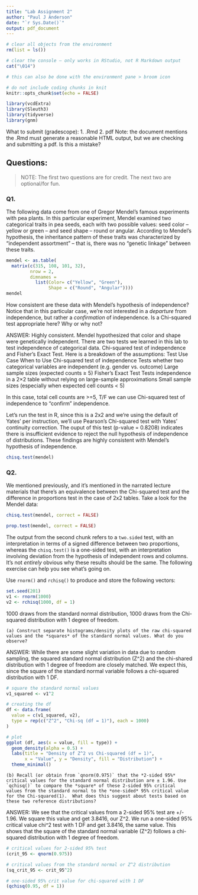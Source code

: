 ```yaml
---
title: "Lab Assignment 2"
author: "Paul J Anderson"
date: "`r Sys.Date()`"
output: pdf_document
---
```


```r
# clear all objects from the environment
rm(list = ls())

# clear the console — only works in RStudio, not R Markdown output
cat("\014")

# this can also be done with the environment pane > broom icon
```

```r
# do not include coding chunks in knit
knitr::opts_chunk$set(echo = FALSE)
```

```r
library(vcdExtra)
library(Sleuth3)
library(tidyverse)
library(gnm)
```

What to submit (gradescope):
1. .Rmd
2. pdf
Note: the document mentions the .Rmd must generate a reasonable HTML output, but we are checking and submitting a pdf. Is this a mistake?

## Questions: 

> NOTE: The first two questions are for credit.  The next two are optional/for fun.

### Q1. 
The following data come from one of Gregor Mendel's famous experiments with pea plants.  In this particular experiment, Mendel examined two categorical traits in pea seeds, each with two possible values: seed color -- yellow or green -- and seed shape -- round or angular.  According to Mendel's hypothesis, the inheritance pattern of these traits was characterized by "independent assortment" -- that is, there was no "genetic linkage" between these traits.  

```r
mendel <- as.table(
  matrix(c(315, 108, 101, 32),
         nrow = 2,
         dimnames = 
           list(Color= c("Yellow", "Green"),
                Shape = c("Round", "Angular"))))
mendel
```

How consistent are these data with Mendel's hypothesis of independence?  Notice that in this particular case, we're not interested in a *departure* from independence, but rather a *confirmation* of independence. Is a Chi-squared test appropriate here? Why or why not?

ANSWER: Highly consistent. Mendel hypothesized that color and shape were genetically independent. There are two tests we learned in this lab to test independence of categorical data. Chi-squared test of independence and Fisher's Exact Test. Here is a breakdown of the assumptions:
Test	                            Use Case	                                                                        When to Use
Chi-squared test of independence	Tests whether two categorical variables are independent (e.g. gender vs. outcome)	Large sample sizes (expected counts ≥ 5)
Fisher’s Exact Test	              Tests independence in a 2×2 table without relying on large-sample approximations	Small sample sizes (especially when expected cell counts < 5)

In this case, total cell counts are >=5, T/F we can use Chi-squared test of independence to "confirm" independence.

Let's run the test in R, since this is a 2x2 and we're using the default of Yates' per instruction, we'll use Pearson's Chi-squared test with Yates' continuity correction. The ouput of this test (p-value = 0.8208) indicates there is insufficient evidence to reject the null hypothesis of independence of distributions. These findings are highly consistent with Mendel's hypothesis of independence. 
```r
chisq.test(mendel)
```

### Q2. 
We mentioned previously, and it's mentioned in the narrated lecture materials that there's an equivalence between the Chi-squared test and the difference in proportions test in the case of 2x2 tables. Take a look for the Mendel data:

```r
chisq.test(mendel, correct = FALSE)
```

```r
prop.test(mendel, correct = FALSE)
```

The output from the second chunk refers to a `two.sided` test, with an interpretation in terms of a signed difference between two proportions, whereas the `chisq.test()` is a one-sided test, with an interpretation involving deviation from the hypothesis of independent rows and columns.  It's not *entirely* obvious why these results should be the same.  The following exercise can help you see what's going on.

Use `rnorm()` and `rchisq()` to produce and store the following vectors:

```r
set.seed(201)
v1 <- rnorm(1000)
v2 <- rchisq(1000, df = 1)
```

1000 draws from the standard normal distribution,
1000 draws from the Chi-squared distribution with 1 degree of freedom.

    (a) Construct separate histograms/density plots of the raw chi-squared values and the *squares* of the standard normal values. What do you observe?
    
ANSWER: While there are some slight variation in data due to random sampling, the squared standard normal distribution (Z^2) and the chi-shared distribution with 1 degree of freedom are closely matched. We expect this, since the square of the standard normal variable follows a chi-squared distribution with 1 DF.

```r
# square the standard normal values
v1_squared <- v1^2

# creating the df
df <- data.frame(
  value = c(v1_squared, v2),
  type = rep(c("Z^2", "Chi-sq (df = 1)"), each = 1000)
)

# plot
ggplot (df, aes(x = value, fill = type)) +
  geom_density(alpha = 0.5) +
  labs(title = "Density of Z^2 vs Chi-squared (df = 1)",
       x = "Value", y = "Density", fill = "Distribution") +
  theme_minimal()
```
    
    (b) Recall (or obtain from `qnorm(0.975)` that the *2-sided 95%* critical values for the standard normal distribution are ± 1.96. Use `qchisq()` to compare the *square* of these 2-sided 95% critical values from the standard normal to the *one-sided* 95% critical value for the Chi-squared(1).  What does this suggest about tests based on these two reference distributions?
    
ANSWER: We see that the critical values from a 2-sided 95% test are +/- 1.96. We square this value and get 3.8416, our Z^2. We run a one-sided 95% critical value chi^2 test with 1 DF and get 3.8416, the same value. This shows that the square of the standard normal variable (Z^2) follows a chi-squared distribution with 1 degree of freedom. 
    
```r
# critical values for 2-sided 95% test
(crit_95 <- qnorm(0.975))

# critical values from the standard normal or Z^2 distribution
(sq_crit_95 <- crit_95^2)

# one-sided 95% crit value for chi-squared with 1 DF
(qchisq(0.95, df = 1))
```